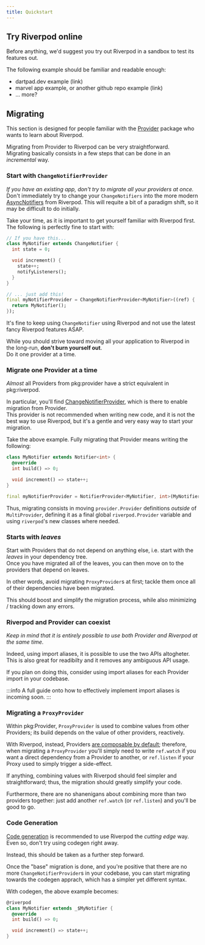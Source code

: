 ```yaml
---
title: Quickstart
---
```


## Try Riverpod online

Before anything, we'd suggest you try out Riverpod in a sandbox to test its features out.

The following example should be familiar and readable enough:
  - dartpad.dev example (link)
  - marvel app example, or another github repo example (link)
  - ... more?

## Migrating

This section is designed for people familiar with the [Provider] package who
wants to learn about Riverpod.

Migrating from Provider to Riverpod can be very straightforward.  
Migrating basically consists in a few steps that can be done in an *incremental* way.

### Start with `ChangeNotifierProvider`
*If you have an existing app, don't try to migrate all your providers at once.*  
Don't immediately try to change your `ChangeNotifiers` into the more modern [AsyncNotifiers] from Riverpod.
This will requite a bit of a paradigm shift, so it may be difficult to do initially.  

Take your time, as it is important to get yourself familiar with Riverpod first.  
The following is perfectly fine to start with:

```dart
// If you have this...
class MyNotifier extends ChangeNotifier {
  int state = 0;

  void increment() {
    state++;
    notifyListeners();
  }
}

// ... just add this!
final myNotifierProvider = ChangeNotifierProvider<MyNotifier>((ref) {
  return MyNotifier();
});
```

It's fine to keep using `ChangeNotifier` using Riverpod and not use the latest fancy Riverpod features ASAP.

While you should strive toward moving all your application to Riverpod in the long-run, 
**don't burn yourself out**.  
Do it one provider at a time.  

### Migrate one Provider at a time
*Almost* all Providers from pkg:provider have a strict equivalent in pkg:riverpod.

In particular, you'll find [ChangeNotifierProvider], which is there to enable migration from Provider.  
This provider is not recommended when writing new code, and it is not the best way to use Riverpod, but 
it's a gentle and very easy way to start your migration.

Take the above example. Fully migrating that Provider means writing the following:

```dart
class MyNotifier extends Notifier<int> {
  @override
  int build() => 0;

  void increment() => state++;
}

final myNotifierProvider = NotifierProvider<MyNotifier, int>(MyNotifier.new);
```

Thus, migrating consists in moving `provider.Provider` definitions *outside* of `MultiProvider`, 
defining it as a final global `riverpod.Provider` variable and using `riverpod`'s new classes where needed.

### Starts with *leaves*

Start with Providers that do not depend on anything else, i.e. start with the *leaves* in your dependency tree.  
Once you have migrated all of the leaves, you can then move on to the providers that depend on leaves.

In other words, avoid migrating `ProxyProvider`s at first; tackle them once all of their dependencies have been migrated.

This should boost and simplify the migration process, while also minimizing / tracking down any errors.


### Riverpod and Provider can coexist
*Keep in mind that it is entirely possible to use both Provider and Riverpod at the same time.*

Indeed, using import aliases, it is possible to use the two APIs altogheter.  
This is also great for readibilty and it removes any ambiguous API usage.

If you plan on doing this, consider using import aliases for each Provider import in your codebase.

:::info
A full guide onto how to effectively implement import aliases is incoming soon.
:::

### Migrating a `ProxyProvider`
Within pkg:Provider, `ProxyProvider` is used to combine values from other Providers;
its build depends on the value of other providers, reactively.

With Riverpod, instead, Providers [are composable by default]; therefore, when migrating a `ProxyProvider`
you'll simply need to write `ref.watch` if you want a direct dependency from a Provider to another, or `ref.listen`
if your Proxy used to simply trigger a side-effect.

If anything, combining values with Riverpod should feel simpler and straightforward; thus, the migration should greatly
simplify your code.

Furthermore, there are no shanenigans about combining more than two providers together:
just add another `ref.watch` (or `ref.listen`) and you'll be good to go.


### Code Generation
[Code generation] is recommended to use Riverpod the *cutting edge* way.  
Even so, don't try using codegen right away.

Instead, this should be taken as a further step forward.

Once the "base" migration is done, and you're positive that there are no more `ChangeNotifierProvider`s 
in your codebase, you can start migrating towards the codegen apprach, which has a simpler yet different syntax.

With codegen, the above example becomes: 

```dart
@riverpod
class MyNotifier extends _$MyNotifier {
  @override
  int build() => 0;

  void increment() => state++;
}
```


[provider]: https://pub.dev/packages/provider
[ChangeNotifierProvider]: /docs/providers/change_notifier_provider
[Code generation]: /docs/about_code_generation
[AsyncNotifiers]: /docs/providers/notifier_provider
[are composable by default]: /docs/from_provider/motivation#combining-providers-is-hard-and-error-prone

